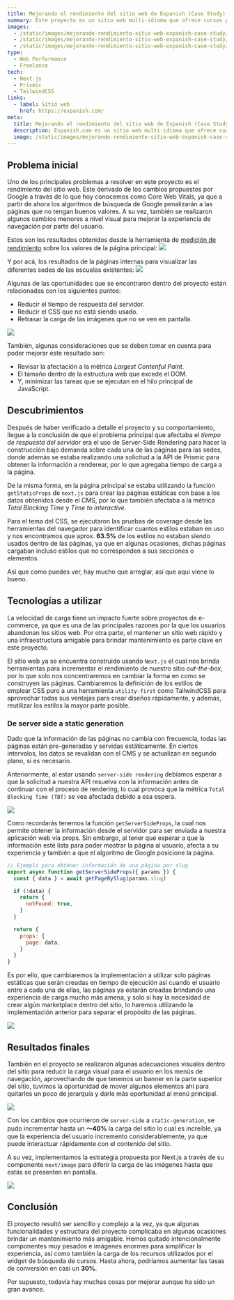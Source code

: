 ```yaml
---
title: Mejorando el rendimiento del sitio web de Expanish (Case Study)
summary: Este proyecto es un sitio web multi-idioma que ofrece cursos para aprender el idioma español en diferentes sedes alrededor del mundo. Está construido usando Next.js y posee una capa de gestión de contenido (CMS) en Prismic desde el cual se actualiza la información del sitio.
images: 
  - /static/images/mejorando-rendimiento-sitio-web-expanish-case-study/banner.png
  - /static/images/mejorando-rendimiento-sitio-web-expanish-case-study/expanish-new-metrics.png
  - /static/images/mejorando-rendimiento-sitio-web-expanish-case-study/static-site-generation-process.png
type:
  - Web Performance
  - Freelance
tech:
  - Next.js
  - Prismic
  - TailwindCSS
links:
  - label: Sitio web
    href: https://expanish.com/
meta:
  title: Mejorando el rendimiento del sitio web de Expanish (Case Study) — Javier Diaz
  description: Expanish.com es un sitio web multi-idioma que ofrece cursos para aprender el idioma español en diferentes sedes alrededor del mundo. Está construido usando Next.js y posee una capa de gestión de contenido (CMS) en Prismic desde el cual se actualiza la información del sitio.
  image: /static/images/mejorando-rendimiento-sitio-web-expanish-case-study/meta.png
---
```


## Problema inicial
Uno de los principales problemas a resolver en este proyecto es el rendimiento del sitio web. Este derivado de los cambios propuestos por Google a través de lo que hoy conocemos como Core Web Vitals, ya que a partir de ahora los algoritmos de búsqueda de Google penalizarán a las páginas que no tengan buenos valores. A su vez, también se realizaron algunos cambios menores a nivel visual para mejorar la experiencia de navegación por parte del usuario.

Estos son los resultados obtenidos desde la herramienta de [medición de rendimiento](https://web.dev/measure/) sobre los valores de la página principal:
<Image
  width={976}
  height={580}
  src="/static/images/mejorando-rendimiento-sitio-web-expanish-case-study/expanish-performance-homepage.png"
  caption="Página principal: Prueba de rendimiento"
  />

Y por acá, los resultados de la páginas internas para visualizar las diferentes sedes de las escuelas existentes:
<Image
  width={976}
  height={580}
  src="/static/images/mejorando-rendimiento-sitio-web-expanish-case-study/performance-school-page.png"
  caption="School Page: Prueba de rendimiento en la página de la sede en Barcelona"
  />

Algunas de las oportunidades que se encontraron dentro del proyecto están relacionadas con los siguientes puntos:
- Reducir el tiempo de respuesta del servidor.
- Reducir el CSS que no está siendo usado.
- Retrasar la carga de las imágenes que no se ven en pantalla.

<Image
  width={976}
  height={476}
  src="/static/images/mejorando-rendimiento-sitio-web-expanish-case-study/expanish-oportunities-diagnostics.png"
  caption="Oportunidades y diagnósticos obtenidos desde web.dev"
  />

También, algunas consideraciones que se deben tomar en cuenta para poder mejorar este resultado son:
- Revisar la afectación a la métrica *Largest Contenful Paint*.
- El tamaño dentro de la estructura web que excede el DOM.
- Y, minimizar las tareas que se ejecutan en el hilo principal de JavaScript.

## Descubrimientos
Después de haber verificado a detalle el proyecto y su comportamiento, llegue a la conclusión de que el problema principal que afectaba el *tiempo de respuesta del servidor* era el uso de Server-Side Rendering para hacer la construcción bajo demanda sobre cada una de las páginas para las sedes, donde además se estaba realizando una solicitud a la API de Prismic para obtener la información a renderear, por lo que agregaba tiempo de carga a la página.

De la misma forma, en la página principal se estaba utilizando la función `getStaticProps` de `next.js` para crear las páginas estáticas con base a los datos obtenidos desde el CMS, por lo que también afectaba a la métrica *Total Blocking Time* y *Time to interactive*.

Para el tema del CSS, se ejecutaron las pruebas de coverage desde las herramientas del navegador para identificar cuantos estilos estaban en uso y nos encontramos que aprox. **63.5%** de los estilos no estaban siendo usados dentro de las páginas, ya que en algunas ocasiones, dichas páginas cargaban incluso estilos que no corresponden a sus secciones o elementos.

Así que como puedes ver, hay mucho que arreglar, así que aquí viene lo bueno.

## Tecnologías a utilizar
La velocidad de carga tiene un impacto fuerte sobre proyectos de e-commerce, ya que es una de las principales razones por la que los usuarios abandonan los sitios web. Por otra parte, el mantener un sitio web rápido y una infraestructura amigable para brindar mantenimiento es parte clave en este proyecto.

El sitio web ya se encuentra construido usando `Next.js` el cual nos brinda herramientas para incrementar el rendimiento de nuestro sitio *out-the-box*, por lo que solo nos concentraremos en cambiar la forma en como se construyen las páginas. Cambiaremos la definición de los estilos de emplear CSS puro a una herramienta `utility-first` como TailwindCSS para aprovechar todas sus ventajas para crear diseños rápidamente, y además, reutilizar los estilos la mayor parte posible.

### De server side a static generation
Dado que la información de las páginas no cambia con frecuencia, todas las páginas están pre-generadas y servidas estáticamente. En ciertos intervalos, los datos se revalidan con el CMS y se actualizan en segundo plano, si es necesario.

Anteriormente, al estar usando `server-side rendering` debíamos esperar a que la solicitud a nuestra API resuelva con la información antes de continuar con el proceso de rendering, lo cual provoca que la métrica `Total Blocking Time (TBT)` se vea afectada debido a esa espera.

<Image
  width={976}
  height={420}
  src="/static/images/mejorando-rendimiento-sitio-web-expanish-case-study/server-side-rendering-process.png"
  caption="Proceso utilizando server-side rendering (Situación actual)"
  />

Como recordarás tenemos la función `getServerSideProps`, la cual nos permite obtener la información desde el servidor para ser enviada a nuestra aplicación web vía props. Sin embargo, al tener que esperar a que la información esté lista para poder mostrar la página al usuario, afecta a su experiencia y también a que el algoritmo de Google posicione la página.

```js:/pages/[slug].js
// Ejemplo para obtener información de una página por slug
export async function getServerSideProps({ params }) {
  const { data } = await getPageBySlug(params.slug)

  if (!data) {
    return {
      notFound: true,
    }
  }

  return {
    props: {
      page: data,
    }
  }
}
```

Es por ello, que cambiaremos la implementación a utilizar solo páginas estáticas que serán creadas en tiempo de ejecución así cuando el usuario entre a cada una de ellas, las páginas ya estarán creadas brindando una experiencia de carga mucho más amena, y solo si hay la necesidad de crear algún marketplace dentro del sitio, lo haremos utilizando la implementación anterior para separar el propósito de las páginas.

<Image
  width={976}
  height={676}
  src="/static/images/mejorando-rendimiento-sitio-web-expanish-case-study/static-site-generation-process.png"
  caption="Proceso utilizando static-site generation (Nueva implementación)"
  />

## Resultados finales
También en el proyecto se realizaron algunas adecuaciones visuales dentro del sitio para reducir la carga visual para el usuario en los menús de navegación, aprovechando de que tenemos un banner en la parte superior del sitio, tuvimos la oportunidad de mover algunos elementos ahí para quitarles un poco de jerarquía y darle más oportunidad al menú principal.

<Image
  width={976}
  height={106}
  src="/static/images/mejorando-rendimiento-sitio-web-expanish-case-study/expanish-new-navigation.png"
  caption="Mejoras visuales en la navegación del sitio"
  />

Con los cambios que ocurrieron de `server-side` a `static-generation`, se pudo incrementar hasta un **～40%** la carga del sitio lo cual es increíble, ya que la experiencia del usuario incremento considerablemente, ya que puede interactuar rápidamente con el contenido del sitio.

A su vez, implementamos la estrategia propuesta por Next.js a través de su componente `next/image` para diferir la carga de las imágenes hasta que estás se presenten en pantalla.

<Image
  width={976}
  height={620}
  src="/static/images/mejorando-rendimiento-sitio-web-expanish-case-study/expanish-new-metrics.png"
  caption="Prueba de rendimiento después de los cambios"
  />

## Conclusión
El proyecto resultó ser sencillo y complejo a la vez, ya que algunas funcionalidades y estructura del proyecto complicaba en algunas ocasiones brindar un mantenimiento más amigable. Hemos quitado intencionalmente componentes muy pesados e imágenes enormes para simplificar la experiencia, así como también la carga de los recursos utilizados por el widget de búsqueda de cursos. Hasta ahora, podríamos aumentar las tasas de conversión en casi un **30%**.

Por supuesto, todavía hay muchas cosas por mejorar aunque ha sido un gran avance.